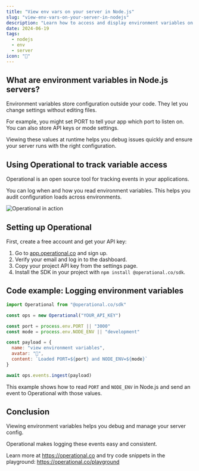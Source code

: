 ```yaml
---
title: "View env vars on your server in Node.js"
slug: "view-env-vars-on-your-server-in-nodejs"
description: "Learn how to access and display environment variables on a Node.js server and log them with Operational for debugging."
date: 2024-06-19
tags:
  - nodejs
  - env
  - server
icon: "🔑"
---
```


## What are environment variables in Node.js servers?

Environment variables store configuration outside your code. They let you change settings without editing files.

For example, you might set PORT to tell your app which port to listen on. You can also store API keys or mode settings.

Viewing these values at runtime helps you debug issues quickly and ensure your server runs with the right configuration.

## Using Operational to track variable access

Operational is an open source tool for tracking events in your applications.

You can log when and how you read environment variables. This helps you audit configuration loads across environments.

![Operational in action](https://operational.co/images/misc/ops-usage.jpg)

## Setting up Operational

First, create a free account and get your API key:

1. Go to [app.operational.co](https://app.operational.co) and sign up.
2. Verify your email and log in to the dashboard.
3. Copy your project API key from the settings page.
4. Install the SDK in your project with `npm install @operational.co/sdk`.

## Code example: Logging environment variables

```js
import Operational from "@operational.co/sdk"

const ops = new Operational("YOUR_API_KEY")

const port = process.env.PORT || "3000"
const mode = process.env.NODE_ENV || "development"

const payload = {
  name: "view environment variables",
  avatar: "🔑",
  content: `Loaded PORT=${port} and NODE_ENV=${mode}`
}

await ops.events.ingest(payload)
```

This example shows how to read `PORT` and `NODE_ENV` in Node.js and send an event to Operational with those values.

## Conclusion

Viewing environment variables helps you debug and manage your server config.

Operational makes logging these events easy and consistent.

Learn more at https://operational.co and try code snippets in the playground: https://operational.co/playground
